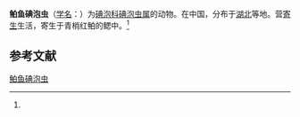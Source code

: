 {{Speciesbox
| name = 鲌鱼碘泡虫
| status = 
| status_system = 
| image = 
| genus = Myxobolus
| species = erythroculteri
| authority = (Nie et Li, 1992)<ref name='id9623'>{{cite web| url =http://www.bioinfo.cn/db05/BjdwSpecies.php?action=view&id=9623| title =鲌鱼碘泡虫| work =《中国动物物种编目数据库》| publisher =中国科学院微生物研究所| author =中国科学院动物研究所| accessdate =2009-04-16| deadurl =yes| archiveurl =https://web.archive.org/web/20160305023039/http://www.bioinfo.cn/db05/BjdwSpecies.php?action=view&id=9623| archivedate =2016-03-05}}</ref>
}}

'''鲌鱼碘泡虫'''（[[学名|学名]]：{{lang|la|''Myxobolus erythroculteri''}}）为[[碘泡科|碘泡科]][[碘泡虫属|碘泡虫属]]的动物。在中国，分布于[[湖北|湖北]]等地。营[[寄生|寄生]]生活，寄生于青梢红鲌的鳃中。<ref name='id9623'/>

== 参考文献 ==
{{reflist}}

{{Wikispecies|Myxobolus erythroculteri}}

[[Category:碘泡虫属|鲌鱼碘泡虫]]


{{Cnidarian-stub}}